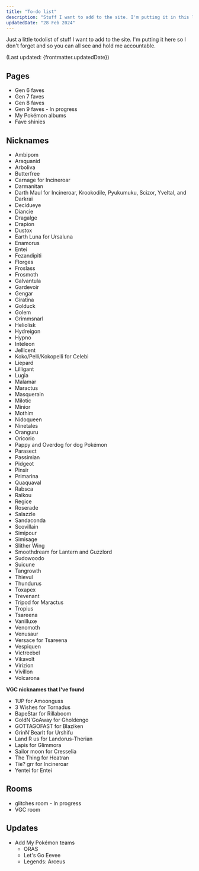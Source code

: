 ```yaml
---
title: "To-do list"
description: "Stuff I want to add to the site. I'm putting it in this list so I don't forget."
updatedDate: "28 Feb 2024"
---
```


Just a little todolist of stuff I want to add to the site. I'm putting it here so I don't forget and so you can all see and hold me accountable.

(Last updated: {frontmatter.updatedDate})

## Pages

* Gen 6 faves
* Gen 7 faves
* Gen 8 faves
* Gen 9 faves - In progress
* My Pokémon albums
* Fave shinies

## Nicknames

* Ambipom
* Araquanid
* Arboliva
* Butterfree
* Carnage for Incineroar
* Darmanitan
* Darth Maul for Incineroar, Krookodile, Pyukumuku, Scizor, Yveltal, and Darkrai
* Decidueye
* Diancie
* Dragalge
* Drapion
* Dustox
* Earth Luna for Ursaluna
* Enamorus
* Entei
* Fezandipiti
* Florges
* Froslass
* Frosmoth
* Galvantula
* Gardevoir
* Gengar
* Giratina
* Golduck
* Golem
* Grimmsnarl
* Heliolisk
* Hydreigon
* Hypno
* Inteleon
* Jellicent
* Koko/Pelli/Kokopelli for Celebi
* Liepard
* Lilligant
* Lugia
* Malamar
* Maractus
* Masquerain
* Milotic
* Minior
* Mothim
* Nidoqueen
* Ninetales
* Oranguru
* Oricorio
* Pappy and Overdog for dog Pokémon
* Parasect
* Passimian
* Pidgeot
* Pinsir
* Primarina
* Quaquaval
* Rabsca
* Raikou
* Regice
* Roserade
* Salazzle
* Sandaconda
* Scovillain
* Simipour
* Simisage
* Slither Wing
* Smoothdream for Lantern and Guzzlord
* Sudowoodo
* Suicune
* Tangrowth
* Thievul
* Thundurus
* Toxapex
* Trevenant
* Tripod for Maractus
* Tropius
* Tsareena
* Vanilluxe
* Venomoth
* Venusaur
* Versace for Tsareena
* Vespiquen
* Victreebel
* Vikavolt
* Virizion
* Vivillon
* Volcarona

**VGC nicknames that I've found**

* 1UP for Amoonguss
* 3 Wishes for Tornadus
* BapeStar for Rillaboom
* GoldN'GoAway for Gholdengo
* GOTTAGOFAST for Blaziken
* GrinN'BearIt for Urshifu
* Land R us for Landorus-Therian
* Lapis for Glimmora
* Sailor moon for Cresselia
* The Thing for Heatran
* Tie? grr for Incineroar
* Yentei for Entei

## Rooms

* glitches room - In progress
* VGC room

## Updates

* Add My Pokémon teams
	* ORAS
	* Let's Go Eevee
	* Legends: Arceus